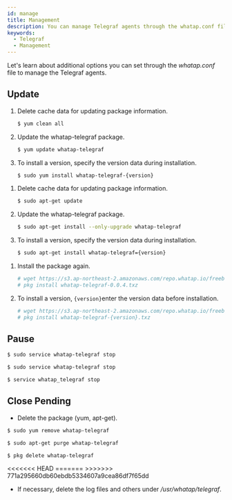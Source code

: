 ```yaml
---
id: manage
title: Management
description: You can manage Telegraf agents through the whatap.conf file.
keywords:
  - Telegraf
  - Management
---
```



Let's learn about additional options you can set through the _whatap.conf_ file to manage the Telegraf agents.

## Update

<Tabs>
<TabItem value="rc" label="Red Hat/CentOS">

1. Delete cache data for updating package information.

   ```bash title=SH
   $ yum clean all
   ```

2. Update the whatap-telegraf package.

   ```bash title=SH
   $ yum update whatap-telegraf
   ```

3. To install a version, specify the version data during installation.

   ```bash title=SH
   $ sudo yum install whatap-telegraf-{version}
   ```

</TabItem>
<TabItem value="du" label="Debian/Ubuntu">

1. Delete cache data for updating package information.

   ```bash title=SH
   $ sudo apt-get update
   ```

2. Update the whatap-telegraf package.

   ```bash title=SH
   $ sudo apt-get install --only-upgrade whatap-telegraf
   ```

3. To install a version, specify the version data during installation.

   ```bash title=SH
   $ sudo apt-get install whatap-telegraf={version}
   ```

</TabItem>
<TabItem value="fb" label="FreeBSD">

1. Install the package again.

   ```bash title='SH'
   # wget https://s3.ap-northeast-2.amazonaws.com/repo.whatap.io/freebsd/10/whatap-telegraf-0.0.4.txz
   # pkg install whatap-telegraf-0.0.4.txz
   ```

2. To install a version, `{version}`enter the version data before installation.

   ```bash title='SH'
   # wget https://s3.ap-northeast-2.amazonaws.com/repo.whatap.io/freebsd/10/whatap-telegraf-{version}.txz
   # pkg install whatap-telegraf-{version}.txz
   ```

</TabItem>
</Tabs>

## Pause

<Tabs>
<TabItem value="rc" label="Red Hat/CentOS">

```bash title='SH'
$ sudo service whatap-telegraf stop
```

</TabItem>
<TabItem value="du" label="Debian/Ubuntu">

```bash title='SH'
$ sudo service whatap-telegraf stop
```

</TabItem>
<TabItem value="fb" label="FreeBSD">

```bash title='SH'
$ service whatap_telegraf stop
```

</TabItem>
</Tabs>

## Close Pending

- Delete the package (yum, apt-get). 

<Tabs>
<TabItem value="rc" label="Red Hat/CentOS">

  ```bash title='SH'
  $ sudo yum remove whatap-telegraf
  ```

</TabItem>
<TabItem value="du" label="Debian/Ubuntu">

  ```bash title='SH'
  $ sudo apt-get purge whatap-telegraf
  ```

</TabItem>
<TabItem value="fb" label="FreeBSD">

  ```bash title='SH'
  $ pkg delete whatap-telegraf
  ```

</TabItem>
<<<<<<< HEAD
 </Tabs>
=======
</Tabs>
>>>>>>> 771a295660db60ebdb5334607a9cea86df7f65dd

- If necessary, delete the log files and others under _/usr/whatap/telegraf_.
